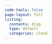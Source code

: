 ```yaml
---
code-tools: false
page-layout: full
listing:
  contents: blog
  type: default
  categories: cloud
---
```



